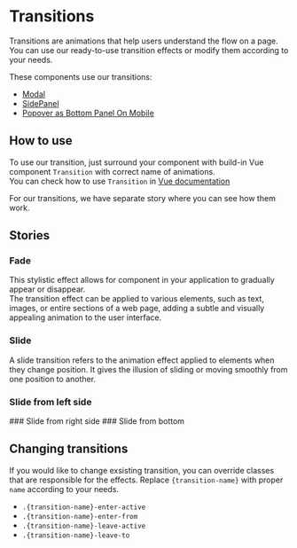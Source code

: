 
<Meta of={stories} />

# Transitions
Transitions are animations that help users understand the flow on a page.
You can use our ready-to-use transition effects or modify them according to your needs.

These components use our transitions:
- [Modal](?path=/docs/organisms-modal--docs)
- [SidePanel](?path=/docs/organisms-sidepanel--docs)
- [Popover as Bottom Panel On Mobile](?path=/story/molecules-popover--as-bottom-panel-on-mobile)

## How to use
To use our transition, just surround your component with build-in Vue component ```Transition``` with correct name of animations.<br />
You can check how to use ```Transition``` in <a href="https://vuejs.org/guide/built-ins/transition.html" target="_blank">Vue documentation</a>

For our transitions, we have separate story where you can see how them work.

## Stories
### Fade
This stylistic effect allows for component in your application to gradually appear or disappear.<br/>
The transition effect can be applied to various elements, such as text, images, or entire sections of a web page, adding a subtle and visually appealing animation to the user interface.

<Canvas of={stories.Fade}/>

### Slide
A slide transition refers to the animation effect applied to elements when they change position. It gives the illusion of sliding or moving smoothly from one position to another.

### Slide from left side
<Canvas of={stories.SlideFromLeft} />
### Slide from right side
<Canvas of={stories.SlideFromRight} />
### Slide from bottom
<Canvas of={stories.SlideFromBottom} />

## Changing transitions
If you would like to change exsisting transition, you can override classes that are responsible for the effects.
Replace ```{transition-name}``` with proper ```name``` according to your needs.

- ```.{transition-name}-enter-active```
- ```.{transition-name}-enter-from```
- ```.{transition-name}-leave-active```
- ```.{transition-name}-leave-to```

